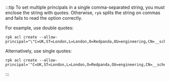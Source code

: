 :::tip
To set multiple principals in a single comma-separated string, you must enclose the string with quotes. Otherwise, `rpk` splits the string on commas and fails to read the option correctly. 

For example, use double quotes:

```
rpk acl create --allow-principal="\"C=UK,ST=London,L=London,O=Redpanda,OU=engineering,CN=__schema_registry\"" 
```

Alternatively, use single quotes:

```
rpk acl create --allow-principal='"C=UK,ST=London,L=London,O=Redpanda,OU=engineering,CN=__schema_registry"'
```
:::